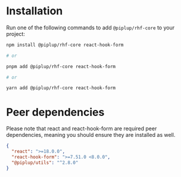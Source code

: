 
<Meta title="RHF-Core/Installation" />

# Installation

Run one of the following commands to add `@piplup/rhf-core` to your project:

```bash
npm install @piplup/rhf-core react-hook-form

# or

pnpm add @piplup/rhf-core react-hook-form

# or

yarn add @piplup/rhf-core react-hook-form
```

# Peer dependencies

Please note that react and react-hook-form are required peer dependencies, meaning you should ensure they are installed as well.

```json
{
  "react": ">=18.0.0",
  "react-hook-form": ">=7.51.0 <8.0.0",
  "@piplup/utils": "^2.8.0"
}
```
